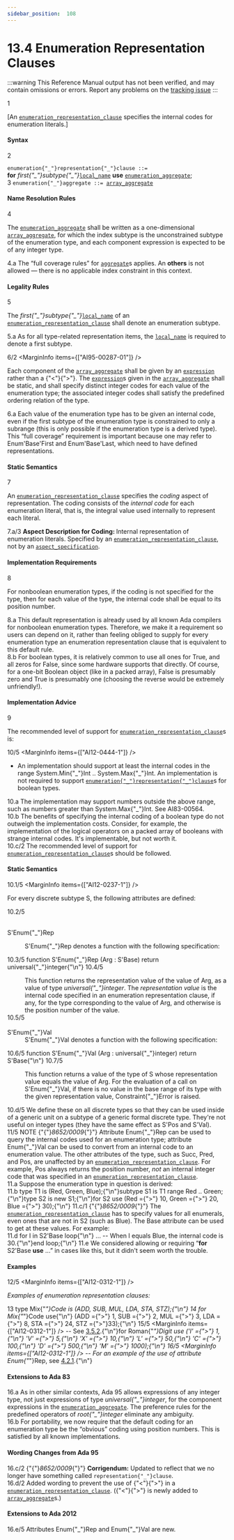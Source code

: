 ```yaml
---
sidebar_position:  108
---
```


# 13.4 Enumeration Representation Clauses

:::warning
This Reference Manual output has not been verified,
and may contain omissions or errors.
Report any problems on the [tracking issue](https://github.com/ada-lang-io/ada-lang-io/issues/20)
:::


<MarginText>1</MarginText>
<p>[An <code><a href="../AA-13/AA-13.4#S0350">enumeration_representation_clause</a></code> specifies the internal codes for enumeration literals.] <br /></p>


#### Syntax

<MarginText>2</MarginText>

<CodeBlock>
<code>enumeration{"_"}representation{"_"}clause</code><a id="S0350"></a><code> ::= </code><br />    <strong>for</strong> <em>first{"_"}subtype{"_"}</em><code><a href="../AA-13/AA-13.1#S0345">local_name</a></code> <strong>use</strong> <code><a href="../AA-13/AA-13.4#S0351">enumeration_aggregate</a></code>;<br />

</CodeBlock>
<MarginText>3</MarginText>

<CodeBlock>
<code>enumeration{"_"}aggregate</code><a id="S0351"></a><code> ::= </code><code><a href="../AA-4/AA-4.3#S0113">array_aggregate</a></code><br />

</CodeBlock>

#### Name Resolution Rules

<MarginText>4</MarginText>
<p>The <code><a href="../AA-13/AA-13.4#S0351">enumeration_aggregate</a></code> shall be written as a one-dimensional <code><a href="../AA-4/AA-4.3#S0113">array_aggregate</a></code>, for which the index subtype is the unconstrained subtype of the enumeration type, and each component expression is expected to be of any integer type. <br /></p>

<AnnotatedOnly>
<MarginText>4.a</MarginText>
<Admonition type="aarm" aarm="ramification">
<strong></strong>The &ldquo;full coverage rules&rdquo; for <code><a href="../AA-4/AA-4.3#S0106">aggregate</a></code>s applies. An <strong>others</strong> is not allowed &mdash; there is no applicable index constraint in this context. <br />
</Admonition>
</AnnotatedOnly>


#### Legality Rules

<MarginText>5</MarginText>
<p>The <em>first{"_"}subtype{"_"}</em><code><a href="../AA-13/AA-13.1#S0345">local_name</a></code> of an <code><a href="../AA-13/AA-13.4#S0350">enumeration_representation_clause</a></code> shall denote an enumeration subtype. <br /></p>

<AnnotatedOnly>
<MarginText>5.a</MarginText>
<Admonition type="aarm" aarm="ramification">
<strong></strong>As for all type-related representation items, the <code><a href="../AA-13/AA-13.1#S0345">local_name</a></code> is required to denote a first subtype. <br />
</Admonition>
</AnnotatedOnly>

<MarginText>6/2</MarginText>
<MarginInfo items={["AI95-00287-01"]} />
<p>Each component of the <code><a href="../AA-4/AA-4.3#S0113">array_aggregate</a></code> shall be given by an <code><a href="../AA-4/AA-4.4#S0132">expression</a></code> rather than a {"<"}{">"}. The <code><a href="../AA-4/AA-4.4#S0132">expression</a></code>s given in the <code><a href="../AA-4/AA-4.3#S0113">array_aggregate</a></code> shall be static, and shall specify distinct integer codes for each value of the enumeration type; the associated integer codes shall satisfy the predefined ordering relation of the type. <br /></p>

<AnnotatedOnly>
<MarginText>6.a</MarginText>
<Admonition type="aarm" aarm="reason">
<strong></strong>Each value of the enumeration type has to be given an internal code, even if the first subtype of the enumeration type is constrained to only a subrange (this is only possible if the enumeration type is a derived type). This &ldquo;full coverage&rdquo; requirement is important because one may refer to Enum'Base'First and Enum'Base'Last, which need to have defined representations. <br />
</Admonition>
</AnnotatedOnly>


#### Static Semantics

<MarginText>7</MarginText>
<p>An <code><a href="../AA-13/AA-13.4#S0350">enumeration_representation_clause</a></code> specifies the <em>coding</em> aspect of representation. The coding consists of the <em>internal code</em> for each enumeration literal, that is, the integral value used internally to represent each literal.<br /></p>

<AnnotatedOnly>
<MarginText>7.a/3</MarginText>
<Admonition type="aarm" aarm="note">
<strong>Aspect Description for </strong><strong>Coding: </strong>Internal representation of enumeration literals. Specified by an <code><a href="../AA-13/AA-13.4#S0350">enumeration_representation_clause</a></code>, not by an <code><a href="../AA-13/AA-13.1#S0346">aspect_specification</a></code>.<br />
</Admonition>
</AnnotatedOnly>


#### Implementation Requirements

<MarginText>8</MarginText>
<p>For nonboolean enumeration types, if the coding is not specified for the type, then for each value of the type, the internal code shall be equal to its position number. <br /></p>

<AnnotatedOnly>
<MarginText>8.a</MarginText>
<Admonition type="aarm" aarm="reason">
<strong></strong>This default representation is already used by all known Ada compilers for nonboolean enumeration types. Therefore, we make it a requirement so users can depend on it, rather than feeling obliged to supply for every enumeration type an enumeration representation clause that is equivalent to this default rule. <br />
</Admonition>
</AnnotatedOnly>

<AnnotatedOnly>
<MarginText>8.b</MarginText>
<Admonition type="aarm" aarm="discussion">
<strong></strong>For boolean types, it is relatively common to use all ones for True, and all zeros for False, since some hardware supports that directly. Of course, for a one-bit Boolean object (like in a packed array), False is presumably zero and True is presumably one (choosing the reverse would be extremely unfriendly!). <br />
</Admonition>
</AnnotatedOnly>


#### Implementation Advice

<MarginText>9</MarginText>
<p>The recommended level of support for <code><a href="../AA-13/AA-13.4#S0350">enumeration_representation_clause</a></code>s is: <br /></p>

<MarginText>10/5</MarginText>
<MarginInfo items={["AI12-0444-1"]} />
<ul>
<li>An implementation should support at least the internal codes in the range System.Min{"_"}Int .. System.Max{"_"}Int. An implementation is not required to support <code><a href="../AA-13/AA-13.4#S0350">enumeration{"_"}representation{"_"}clause</a></code>s for boolean types. <br /></li>
</ul>
<AnnotatedOnly>
<MarginText>10.a</MarginText>
<Admonition type="aarm" aarm="ramification">
<strong></strong>The implementation may support numbers outside the above range, such as numbers greater than System.Max{"_"}Int. See AI83-00564. <br />
</Admonition>
</AnnotatedOnly>

<AnnotatedOnly>
<MarginText>10.b</MarginText>
<Admonition type="aarm" aarm="reason">
<strong></strong>The benefits of specifying the internal coding of a boolean type do not outweigh the implementation costs. Consider, for example, the implementation of the logical operators on a packed array of booleans with strange internal codes. It's implementable, but not worth it. <br />
</Admonition>
</AnnotatedOnly>

<AnnotatedOnly>
<MarginText>10.c/2</MarginText>
<Admonition type="aarm" aarm="implementation-advice">
<strong></strong>The recommended level of support for <code><a href="../AA-13/AA-13.4#S0350">enumeration_representation_clause</a></code>s should be followed.<br />
</Admonition>
</AnnotatedOnly>


#### Static Semantics

<MarginText>10.1/5</MarginText>
<MarginInfo items={["AI12-0237-1"]} />
<p>For every discrete subtype S, the following attributes are defined: <br /></p>

<MarginText>10.2/5</MarginText>
<dt><br/>S'Enum{"_"}Rep</dt>
<MarginInfo items={["AI12-0237-1"]} />
<dl>
<dd>S'Enum{"_"}Rep denotes a function with the following specification: <br /></dd>
</dl>
<MarginText>10.3/5</MarginText>
<CodeBlock language="ada">
function S'Enum{"_"}Rep (Arg : S'Base) return universal{"_"}integer{"\n"}

</CodeBlock>
<MarginText>10.4/5</MarginText>
<dl>
<dd>This function returns the representation value of the value of Arg, as a value of type <em>universal{"_"}integer</em>. The <em>representation value</em> is the internal code specified in an enumeration representation clause, if any, for the type corresponding to the value of Arg, and otherwise is the position number of the value.<br /></dd>
<MarginText>10.5/5</MarginText>
<dt><br/>S'Enum{"_"}Val</dt>
<MarginInfo items={["AI12-0237-1"]} />
<dd>S'Enum{"_"}Val denotes a function with the following specification: <br /></dd>
</dl>
<MarginText>10.6/5</MarginText>
<CodeBlock language="ada">
function S'Enum{"_"}Val (Arg : universal{"_"}integer) return S'Base{"\n"}

</CodeBlock>
<MarginText>10.7/5</MarginText>
<dl>
<dd>This function returns a value of the type of S whose representation value equals the value of Arg. For the evaluation of a call on S'Enum{"_"}Val, if there is no value in the base range of its type with the given representation value, Constraint{"_"}Error is raised.<br /></dd>
</dl>
<AnnotatedOnly>
<MarginText>10.d/5</MarginText>
<Admonition type="aarm" aarm="reason">
<strong></strong>We define these on all discrete types so that they can be used inside of a generic unit on a subtype of a generic formal discrete type. They're not useful on integer types (they have the same effect as S'Pos and S'Val). <br />
</Admonition>
</AnnotatedOnly>

<AnnotatedOnly>
<MarginText>11/5</MarginText>
<MarginInfo items={["AI95-00137-01", "AI05-0299-1", "AI12-0237-1", "AI12-0442-1"]} />
<Admonition type="aarm" aarm="note">
NOTE   {"{"}<em>8652/0009</em>{"}"} Attribute Enum{"_"}Rep can be used to query the internal codes used for an enumeration type; attribute Enum{"_"}Val can be used to convert from an internal code to an enumeration value. The other attributes of the type, such as Succ, Pred, and Pos, are unaffected by an <code><a href="../AA-13/AA-13.4#S0350">enumeration_representation_clause</a></code>. For example, Pos always returns the position number, <em>not</em> an internal integer code that was specified in an <code><a href="../AA-13/AA-13.4#S0350">enumeration_representation_clause</a></code>. <br />
</Admonition>
</AnnotatedOnly>

<AnnotatedOnly>
<MarginText>11.a</MarginText>
<Admonition type="aarm" aarm="discussion">
<strong></strong>Suppose the enumeration type in question is derived: <br />
</Admonition>
</AnnotatedOnly>

<AnnotatedOnly>
<MarginText>11.b</MarginText>
<CodeBlock language="ada">
type T1 is (Red, Green, Blue);{"\n"}subtype S1 is T1 range Red .. Green;{"\n"}type S2 is new S1;{"\n"}for S2 use (Red ={">"} 10, Green ={">"} 20, Blue ={">"} 30);{"\n"}

</CodeBlock>
</AnnotatedOnly>
<AnnotatedOnly>
<MarginText>11.c/1</MarginText>
<MarginInfo items={["AI95-00137-01"]} />
<Admonition type="aarm" aarm="note">
{"{"}<em>8652/0009</em>{"}"} The <code><a href="../AA-13/AA-13.4#S0350">enumeration_representation_clause</a></code> has to specify values for all enumerals, even ones that are not in S2 (such as Blue). The Base attribute can be used to get at these values. For example: <br />
</Admonition>
</AnnotatedOnly>

<AnnotatedOnly>
<MarginText>11.d</MarginText>
<CodeBlock language="ada">
for I in S2'Base loop{"\n"}    ... -- When I equals Blue, the internal code is 30.{"\n"}end loop;{"\n"}

</CodeBlock>
</AnnotatedOnly>
<AnnotatedOnly>
<MarginText>11.e</MarginText>
<Admonition type="aarm" aarm="note">
We considered allowing or requiring &ldquo;<strong>for</strong> S2'Base <strong>use</strong> ...&rdquo; in cases like this, but it didn't seem worth the trouble. <br />
</Admonition>
</AnnotatedOnly>


#### Examples

<MarginText>12/5</MarginText>
<MarginInfo items={["AI12-0312-1"]} />
<p><em>Examples of enumeration representation clauses:</em> <br /></p>

<MarginText>13</MarginText>
<CodeBlock language="ada">
type Mix{"_"}Code is (ADD, SUB, MUL, LDA, STA, STZ);{"\n"}
<MarginText>14</MarginText>
for Mix{"_"}Code use{"\n"}   (ADD ={">"} 1, SUB ={">"} 2, MUL ={">"} 3, LDA ={">"} 8, STA ={">"} 24, STZ ={">"}33);{"\n"}
<MarginText>15/5</MarginText>
<MarginInfo items={["AI12-0312-1"]} />
-- See <a href="../AA-3/AA-3.5#Subclause_3.5.2">3.5.2</a>.{"\n"}for Roman{"_"}Digit use ('I' ={">"} 1,{"\n"}                     'V' ={">"} 5,{"\n"}                     'X' ={">"} 10,{"\n"}                     'L' ={">"} 50,{"\n"}                     'C' ={">"} 100,{"\n"}                     'D' ={">"} 500,{"\n"}                     'M' ={">"} 1000);{"\n"}
<MarginText>16/5</MarginText>
<MarginInfo items={["AI12-0312-1"]} />
-- For an example of the use of attribute Enum{"_"}Rep, see <a href="../AA-4/AA-4.2#Subclause_4.2.1">4.2.1</a>.{"\n"}

</CodeBlock>
<AnnotatedOnly>

#### Extensions to Ada 83

</AnnotatedOnly>
<AnnotatedOnly>
<MarginText>16.a</MarginText>
<Admonition type="aarm" aarm="note">
As in other similar contexts, Ada 95 allows expressions of any integer type, not just expressions of type <em>universal{"_"}integer</em>, for the component expressions in the <code><a href="../AA-13/AA-13.4#S0351">enumeration_aggregate</a></code>. The preference rules for the predefined operators of <em>root{"_"}integer</em> eliminate any ambiguity.<br />
</Admonition>
</AnnotatedOnly>

<AnnotatedOnly>
<MarginText>16.b</MarginText>
<Admonition type="aarm" aarm="note">
For portability, we now require that the default coding for an enumeration type be the &ldquo;obvious&rdquo; coding using position numbers. This is satisfied by all known implementations. <br />
</Admonition>
</AnnotatedOnly>

<AnnotatedOnly>

#### Wording Changes from Ada 95

</AnnotatedOnly>
<AnnotatedOnly>
<MarginText>16.c/2</MarginText>
<MarginInfo items={["AI95-00137-01"]} />
<Admonition type="aarm" aarm="note">
{"{"}<em>8652/0009</em>{"}"} <strong>Corrigendum:</strong> Updated to reflect that we no longer have something called <code>representation{"_"}clause</code>.<br />
</Admonition>
</AnnotatedOnly>

<AnnotatedOnly>
<MarginText>16.d/2</MarginText>
<MarginInfo items={["AI95-00287-01"]} />
<Admonition type="aarm" aarm="note">
Added wording to prevent the use of {"<"}{">"} in a <code><a href="../AA-13/AA-13.4#S0350">enumeration_representation_clause</a></code>. ({"<"}{">"} is newly added to <code><a href="../AA-4/AA-4.3#S0113">array_aggregate</a></code>s.) <br />
</Admonition>
</AnnotatedOnly>

<AnnotatedOnly>

#### Extensions to Ada 2012

</AnnotatedOnly>
<AnnotatedOnly>
<MarginText>16.e/5</MarginText>
<MarginInfo items={["AI12-0237-1"]} />
<Admonition type="aarm" aarm="note">
Attributes Enum{"_"}Rep and Enum{"_"}Val are new. <br />
</Admonition>
</AnnotatedOnly>

